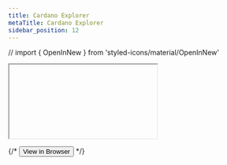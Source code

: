 ```yaml
---
title: Cardano Explorer
metaTitle: Cardano Explorer
sidebar_position: 12
---
```


// import { OpenInNew } from 'styled-icons/material/OpenInNew'

<Iframe tall>
  <iframe
    src="https://explorer.cardano.org/en"
    width="100%"
    height="900"
  ></iframe>
</Iframe>

{/* [<Button primary>View in Browser <OpenInNew /></Button>](https://explorer.cardano.org/en) */}
